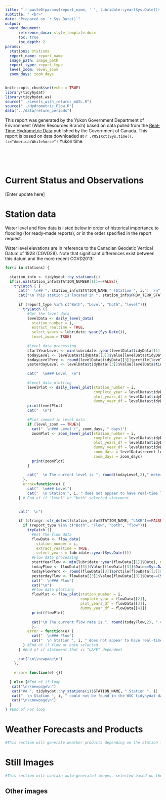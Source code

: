 ```yaml
---
title: "`r paste0(params$report_name, ' ', lubridate::year(Sys.Date()))`"
subtitle: " <br>"
date: "Prepared on `r Sys.Date()`"
output: 
  word_document:
      reference_docx: style_template.docx
      toc: true
      toc_depth: 2
params:
  stations: stations
  report_name: report_name
  image_path: image_path
  report_type: report_type
  level_zoom: level_zoom
  zoom_days: zoom_days
---
```


```r
knitr::opts_chunk$set(echo = TRUE)
library(tidyhydat)
library(tidyhydat.ws)
source("../Levels_with_returns_mASL.R")
source("../Hydrometric_Flow.R")
data("../data/return_periods")
```

\newpage

This report was generated by the Yukon Government Department of Environment (Water Resources Branch) based on data pulled from the [Real-Time Hydrometric Data](https://wateroffice.ec.gc.ca/mainmenu/real_time_data_index_e.html) published by the Government of Canada. This report is based on data downloaded at `r .POSIXct(Sys.time(), tz="America/Whitehorse")` Yukon time.

<br>

<br>

# Current Status and Observations

[Enter update here]

\newpage

# Station data

Water level and flow data is listed below in order of historical importance to flooding (for ready-made reports), or in the order specified in the report request.

Water level elevations are in reference to the Canadian Geodetic Vertical Datum of 1928 (CGVD28). Note that significant differences exist between this datum and the more recent CGVD2013!

\newpage

```r

for(i in stations) {
  
  station_info <- tidyhydat::hy_stations(i)
  if(is.na(station_info$STATION_NUMBER[1])==FALSE){
    tryCatch ( {
      cat("  \n## ", station_info$STATION_NAME," (Station ", i,")  \n")
      cat("\n This station is located in ", station_info$PROV_TERR_STATE_LOC, " at longitude ", round(station_info$LONGITUDE, 2), ", latitude ", round(station_info$LATITUDE,2), ".  \n")
      
      if (report_type %in% c("Both", "Level", "both", "level")){
        tryCatch ({
          #Get the level data
          levelData <- daily_level_data(
            station_number = i,
            extract_realtime = TRUE,
            select_years = lubridate::year(Sys.Date()),
            level_zoom = TRUE)
          
          #Level data processing
          startYearLevel <- min(lubridate::year(levelData$tidyData[[1]]$Date), na.rm = T)
          todayLevel <- levelData$tidyData[[3]]$Value[levelData$tidyData[[3]]$Date==Sys.Date()]
          todayLevelPerc <- round(levelData$tidyData[[3]]$prctile[levelData$tidyData[[3]]$Date==Sys.Date()],2)
          yesterdayLevel <- levelData$tidyData[[3]]$Value[levelData$tidyData[[3]]$Date==(Sys.Date()-1)]
          
          cat("  \n### Level  \n")
          
          #Level data plotting
          levelPlot <- daily_level_plot(station_number = i,
                                        complete_year = levelData$tidyData[[2]],
                                        plot_years_df = levelData$tidyData[[3]],
                                        dummy_year_df = levelData$tidyData[[4]])
          print(levelPlot)
          cat("  \n")
          
          #Plot zoomed-in level data
          if (level_zoom == TRUE){
            cat("  \n### Level (", zoom_days, " days)")
            zoomPlot <- zoom_level_plot(station_number = i,
                                        complete_year = levelData$tidyData[[2]],
                                        plot_years_df = levelData$tidyData[[3]],
                                        dummy_year_df = levelData$tidyData[[4]],
                                        zoom_data = levelData$recent_level,
                                        zoom_days = zoom_days)
            print(zoomPlot)
          }
          
          cat("  \n The current level is ", round(todayLevel,2)," meters above sea level which corresponds to the ", todayLevelPerc, " percentile of historic levels for this station. Since yesterday, the level has ", ifelse(todayLevel<yesterdayLevel, "decreased", "increased"), " by ", round(abs(todayLevel-yesterdayLevel), 3)," meters.  \nLevel data collection began in ", startYearLevel, " and the historic data are ", spatstat.utils::percentage(sum(stats::complete.cases(levelData$tidyData[[1]]))/nrow(levelData$tidyData[[1]])), " complete.  \n")
        },
        error=function(e) {
          cat("  \n### Level")
          cat("  \n Station ", i, " does not appear to have real-time level data right now.  \n")})
      } # End of if "level" or "both" selected statement

      
      cat("  \n")
      
      if (stringr::str_detect(station_info$STATION_NAME, "LAKE")==FALSE){ #Lakes don't have flow measurements!
        if (report_type %in% c("Both", "Flow", "both", "flow")){
          tryCatch ({
            #Get the flow data
            flowData <- flow_data(
              station_number = i,
              extract_realtime = TRUE,
              select_years = lubridate::year(Sys.Date()))
            #Flow data processing
            startYearFlow <- min(lubridate::year(flowData[[1]]$Date), na.rm = T)
            todayFlow <- flowData[[3]]$Value[flowData[[3]]$Date==Sys.Date()]
            todayFlowPerc <- round(flowData[[3]]$prctile[flowData[[3]]$Date==Sys.Date()],2)
            yesterdayFlow <- flowData[[3]]$Value[flowData[[3]]$Date==(Sys.Date()-1)]
            cat("  \n### Flow")
            cat("\n")
            #Flow data plotting
            flowPlot <- flow_plot(station_number = i,
                                  complete_year = flowData[[2]],
                                  plot_years_df = flowData[[3]],
                                  dummy_year_df = flowData[[4]])
            print(flowPlot)
            
            cat("\n The current flow rate is ", round(todayFlow,2), " cubic meters per second which corresponds to the ", todayFlowPerc, " percentile of historic flow volume for this station. Since yesterday, the level has ", ifelse(todayFlow<yesterdayFlow, "decreased", "increased"), " by ", round(abs(todayFlow-yesterdayFlow), 3)," cubic meters per second.  \nFlow data collection began in ", startYearFlow, " and the historic data are ", spatstat.utils::percentage(sum(stats::complete.cases(flowData[[1]]))/nrow(flowData[[1]])), " complete.")
            },
          error = function(e) {
            cat("  \n### Flow")
            cat("  \n Station ", i, " does not appear to have real-time flow (discharge) data right now. \n")})
        } #End of if flow or both selected
      } #End of if statement that is "LAKE" dependent
      
      cat("\n\\newpage\n")
    }, 
    
    error= function(e) {})
    
  } else {#End of if loop
   cat("\n\\newpage\n") 
   cat("## ", tidyhydat::hy_stations(i)$STATION_NAME, " Station ", i)
   cat("  \n Station ", i, " could not be found in the WSC tidyhydat database.\n")
   cat("\n\\newpage\n")
  }
} #End of For loop
```

# Weather Forecasts and Products

```r
#This section will generate weather products depending on the station locations(s). For example, Marsh Lake would get a forecast for Whitehorse and weather products for southern lakes.

```

\newpage

# Still Images

```r
#This section will contain auto-generated images, selected based on the stations(s) selected. This section might exist only for the pre-made reports and not the custom reports, tbd.
```

## Other images

```{recho=FALSE, fig.height=4, fig.width=7, message=FALSE, warning=FALSE, results='asis'}

```
